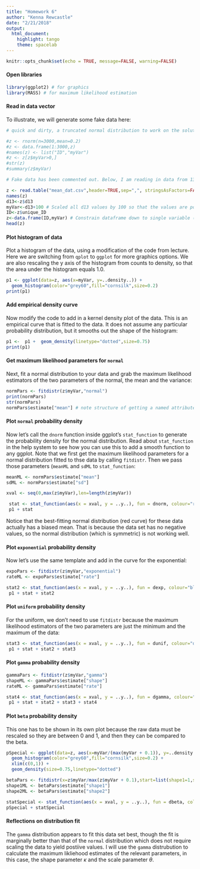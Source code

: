 ```yaml
---
title: "Homework 6"
author: "Kenna Rewcastle"
date: "2/21/2018"
output: 
  html_document: 
    highlight: tango
    theme: spacelab
---
```


```r
knitr::opts_chunk$set(echo = TRUE, message=FALSE, warning=FALSE)
```

#### Open libraries

```r
library(ggplot2) # for graphics
library(MASS) # for maximum likelihood estimation
```

#### Read in data vector

To illustrate, we will generate some fake data here:

```r
# quick and dirty, a truncated normal distribution to work on the solution set

#z <- rnorm(n=3000,mean=0.2)
#z <- data.frame(1:3000,z)
#names(z) <- list("ID","myVar")
#z <- z[z$myVar>0,]
#str(z)
#summary(z$myVar)

# Fake data has been commented out. Below, I am reading in data from 13C-PLFA project

z <- read.table("mean_dat.csv",header=TRUE,sep=",", stringsAsFactors=FALSE)
names(z)
d13<-z$d13
myVar<-d13+100 # Scaled all d13 values by 100 so that the values are positive, necessary for exponential and gamma distributions
ID<-z$unique_ID
z<-data.frame(ID,myVar) # Constrain dataframe down to single variable (scaled delta13) and an integer ID
head(z)
```

#### Plot histogram of data

Plot a histogram of the data, using a modification of the code from lecture. Here we are switching from `qplot` to `ggplot` for more graphics options. We are also rescaling the y axis of the histogram from counts to density, so that the area under the histogram equals 1.0.

```r
p1 <- ggplot(data=z, aes(x=myVar, y=..density..)) +
  geom_histogram(color="grey60",fill="cornsilk",size=0.2) 
print(p1)
```

#### Add empirical density curve

Now modify the code to add in a kernel density plot of the data. This is an empirical curve that is fitted to the data. It does not assume any particular probability distribution, but it smooths out the shape of the histogram:

```r
p1 <-  p1 +  geom_density(linetype="dotted",size=0.75)
print(p1)
```

#### Get maximum likelihood parameters for `normal`

Next, fit a normal distribution to your data and grab the maximum likelihood estimators of the two parameters of the normal, the mean and the variance:

```r
normPars <- fitdistr(z$myVar,"normal")
print(normPars)
str(normPars)
normPars$estimate["mean"] # note structure of getting a named attribute

```
#### Plot `normal` probability density

Now let's call the `dnorm` function inside ggplot's `stat_function` to generate the probability density for the normal distribution. Read about `stat_function` in the help system to see how you can use this to add a smooth function to any ggplot. Note that we first get the maximum likelihood parameters for a normal distribution fitted to thse data by calling `fitdistr`. Then we pass those parameters (`meanML` and `sdML` to `stat_function`:

```r

meanML <- normPars$estimate["mean"]
sdML <- normPars$estimate["sd"]

xval <- seq(0,max(z$myVar),len=length(z$myVar))

 stat <- stat_function(aes(x = xval, y = ..y..), fun = dnorm, colour="red", n = length(z$myVar), args = list(mean = meanML, sd = sdML))
 p1 + stat
```

Notice that the best-fitting normal distribution (red curve) for these data actually has a biased mean. That is because the data set has no negative values, so the normal distribution (which is symmetric) is not working well.

#### Plot `exponential` probability density

Now let's use the same template and add in the curve for the exponential:

```r
expoPars <- fitdistr(z$myVar,"exponential")
rateML <- expoPars$estimate["rate"]

stat2 <- stat_function(aes(x = xval, y = ..y..), fun = dexp, colour="blue", n = length(z$myVar), args = list(rate=rateML))
 p1 + stat + stat2
```

#### Plot `uniform` probability density

For the uniform, we don't need to use `fitdistr` because the maximum likelihood estimators of the two parameters are just the minimum and the maximum of the data:

```r
stat3 <- stat_function(aes(x = xval, y = ..y..), fun = dunif, colour="darkgreen", n = length(z$myVar), args = list(min=min(z$myVar), max=max(z$myVar)))
 p1 + stat + stat2 + stat3
```


#### Plot `gamma` probability density


```r
gammaPars <- fitdistr(z$myVar,"gamma")
shapeML <- gammaPars$estimate["shape"]
rateML <- gammaPars$estimate["rate"]

stat4 <- stat_function(aes(x = xval, y = ..y..), fun = dgamma, colour="brown", n = length(z$myVar), args = list(shape=shapeML, rate=rateML))
 p1 + stat + stat2 + stat3 + stat4
```


#### Plot `beta` probability density
This one has to be shown in its own plot because the raw data must be rescaled so they are between 0 and 1, and then they can be compared to the beta.

```r

pSpecial <- ggplot(data=z, aes(x=myVar/(max(myVar + 0.1)), y=..density..)) +
  geom_histogram(color="grey60",fill="cornsilk",size=0.2) + 
  xlim(c(0,1)) +
  geom_density(size=0.75,linetype="dotted")

betaPars <- fitdistr(x=z$myVar/max(z$myVar + 0.1),start=list(shape1=1,shape2=2),"beta")
shape1ML <- betaPars$estimate["shape1"]
shape2ML <- betaPars$estimate["shape2"]

statSpecial <- stat_function(aes(x = xval, y = ..y..), fun = dbeta, colour="orchid", n = length(z$myVar), args = list(shape1=shape1ML,shape2=shape2ML))
pSpecial + statSpecial
```


#### Reflections on distribution fit

The `gamma` distribution appears to fit this data set best, though the fit is marginally better than that of the `normal` distribution which does not require scaling the data to yield postiive values. I will use the `gamma` distrubution to calculate the maximum likliehood estimates of the relevant parameters, in this case, the shape parameter $\kappa$ and the scale parameter $\theta$.